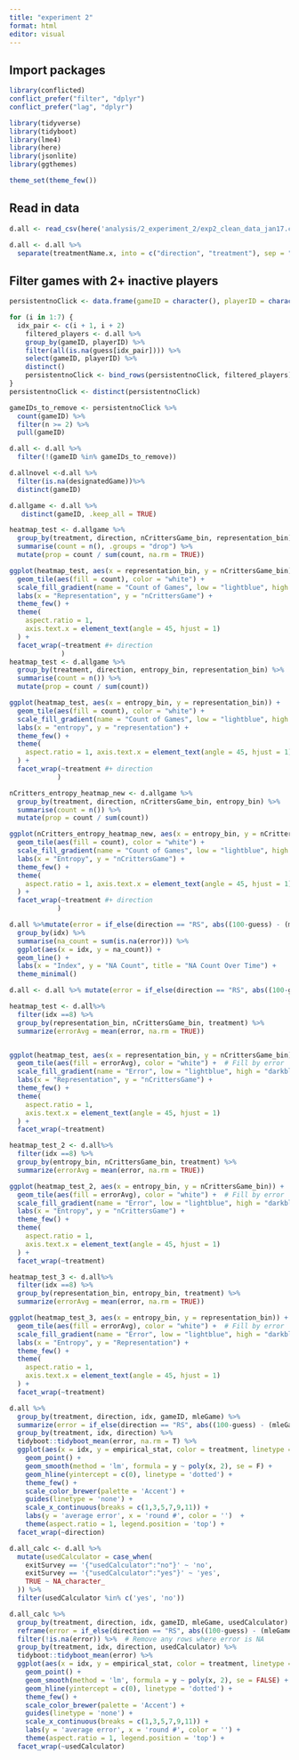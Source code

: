 ```yaml
---
title: "experiment 2"
format: html
editor: visual
---
```


## Import packages

```r
library(conflicted)  
conflict_prefer("filter", "dplyr")
conflict_prefer("lag", "dplyr")

library(tidyverse)
library(tidyboot)
library(lme4)
library(here)
library(jsonlite)
library(ggthemes)

theme_set(theme_few())
```

## Read in data

```r

d.all <- read_csv(here('analysis/2_experiment_2/exp2_clean_data_jan17.csv'))

d.all <- d.all %>%
  separate(treatmentName.x, into = c("direction", "treatment"), sep = "_")
```

## Filter games with 2+ inactive players

```r
persistentnoClick <- data.frame(gameID = character(), playerID = character(), stringsAsFactors = FALSE)

for (i in 1:7) {
  idx_pair <- c(i + 1, i + 2)
    filtered_players <- d.all %>%
    group_by(gameID, playerID) %>%
    filter(all(is.na(guess[idx_pair]))) %>%
    select(gameID, playerID) %>%
    distinct()
    persistentnoClick <- bind_rows(persistentnoClick, filtered_players)
}
persistentnoClick <- distinct(persistentnoClick)

gameIDs_to_remove <- persistentnoClick %>%
  count(gameID) %>%
  filter(n >= 2) %>%
  pull(gameID)

d.all <- d.all %>%
  filter(!(gameID %in% gameIDs_to_remove)) 

d.allnovel <-d.all %>%
  filter(is.na(designatedGame))%>%
  distinct(gameID)

d.allgame <- d.all %>%
   distinct(gameID, .keep_all = TRUE)
```

```r
heatmap_test <- d.allgame %>%
  group_by(treatment, direction, nCrittersGame_bin, representation_bin) %>%
  summarise(count = n(), .groups = "drop") %>%
  mutate(prop = count / sum(count, na.rm = TRUE))

ggplot(heatmap_test, aes(x = representation_bin, y = nCrittersGame_bin)) +
  geom_tile(aes(fill = count), color = "white") +
  scale_fill_gradient(name = "Count of Games", low = "lightblue", high = "darkblue") +
  labs(x = "Representation", y = "nCrittersGame") +
  theme_few() +
  theme(
    aspect.ratio = 1,
    axis.text.x = element_text(angle = 45, hjust = 1)
  ) +
  facet_wrap(~treatment #+ direction
             )
heatmap_test <- d.allgame %>%
  group_by(treatment, direction, entropy_bin, representation_bin) %>%
  summarise(count = n()) %>%
  mutate(prop = count / sum(count))

ggplot(heatmap_test, aes(x = entropy_bin, y = representation_bin)) +
  geom_tile(aes(fill = count), color = "white") +
  scale_fill_gradient(name = "Count of Games", low = "lightblue", high = "darkblue") +
  labs(x = "entropy", y = "representation") +
  theme_few() +
  theme(
    aspect.ratio = 1, axis.text.x = element_text(angle = 45, hjust = 1)
  ) +
  facet_wrap(~treatment #+ direction
            )

nCritters_entropy_heatmap_new <- d.allgame %>%
  group_by(treatment, direction, nCrittersGame_bin, entropy_bin) %>%
  summarise(count = n()) %>%
  mutate(prop = count / sum(count))

ggplot(nCritters_entropy_heatmap_new, aes(x = entropy_bin, y = nCrittersGame_bin)) +
  geom_tile(aes(fill = count), color = "white") +
  scale_fill_gradient(name = "Count of Games", low = "lightblue", high = "darkblue") +
  labs(x = "Entropy", y = "nCrittersGame") +
  theme_few() +
  theme(
    aspect.ratio = 1, axis.text.x = element_text(angle = 45, hjust = 1)
  ) +
  facet_wrap(~treatment #+ direction
            )

```

```r
d.all %>%mutate(error = if_else(direction == "RS", abs((100-guess) - (mleGame*100)), abs(guess - (mleGame*100)))) %>%
  group_by(idx) %>%
  summarise(na_count = sum(is.na(error))) %>%
  ggplot(aes(x = idx, y = na_count)) +
  geom_line() +
  labs(x = "Index", y = "NA Count", title = "NA Count Over Time") +
  theme_minimal()

```

```r
d.all <- d.all %>% mutate(error = if_else(direction == "RS", abs((100-guess) - (mleGame*100)), abs(guess - (mleGame*100))))

heatmap_test <- d.all%>%
  filter(idx ==8) %>%
  group_by(representation_bin, nCrittersGame_bin, treatment) %>%
  summarize(errorAvg = mean(error, na.rm = TRUE)) 


ggplot(heatmap_test, aes(x = representation_bin, y = nCrittersGame_bin)) +
  geom_tile(aes(fill = errorAvg), color = "white") +  # Fill by error
  scale_fill_gradient(name = "Error", low = "lightblue", high = "darkblue") +  # Adjust scale
  labs(x = "Representation", y = "nCrittersGame") +
  theme_few() +
  theme(
    aspect.ratio = 1,
    axis.text.x = element_text(angle = 45, hjust = 1)
  ) +
  facet_wrap(~treatment) 

heatmap_test_2 <- d.all%>%
  filter(idx ==8) %>%
  group_by(entropy_bin, nCrittersGame_bin, treatment) %>%
  summarize(errorAvg = mean(error, na.rm = TRUE))

ggplot(heatmap_test_2, aes(x = entropy_bin, y = nCrittersGame_bin)) +
  geom_tile(aes(fill = errorAvg), color = "white") +  # Fill by error
  scale_fill_gradient(name = "Error", low = "lightblue", high = "darkblue") +  # Adjust scale
  labs(x = "Entropy", y = "nCrittersGame") +
  theme_few() +
  theme(
    aspect.ratio = 1,
    axis.text.x = element_text(angle = 45, hjust = 1)
  ) +
  facet_wrap(~treatment) 

heatmap_test_3 <- d.all%>%
  filter(idx ==8) %>%
  group_by(representation_bin, entropy_bin, treatment) %>%
  summarize(errorAvg = mean(error, na.rm = TRUE))

ggplot(heatmap_test_3, aes(x = entropy_bin, y = representation_bin)) +
  geom_tile(aes(fill = errorAvg), color = "white") +  # Fill by error
  scale_fill_gradient(name = "Error", low = "lightblue", high = "darkblue") +  # Adjust scale
  labs(x = "Entropy", y = "Representation") +
  theme_few() +
  theme(
    aspect.ratio = 1,
    axis.text.x = element_text(angle = 45, hjust = 1)
  ) +
  facet_wrap(~treatment)
```

```r
d.all %>%  
  group_by(treatment, direction, idx, gameID, mleGame) %>%
  summarize(error = if_else(direction == "RS", abs((100-guess) - (mleGame*100)), abs(guess - (mleGame*100)))) %>%
  group_by(treatment, idx, direction) %>%
  tidyboot::tidyboot_mean(error, na.rm = T) %>%
  ggplot(aes(x = idx, y = empirical_stat, color = treatment, linetype = treatment == 'interactive')) +
    geom_point() +
    geom_smooth(method = 'lm', formula = y ~ poly(x, 2), se = F) +
    geom_hline(yintercept = c(0), linetype = 'dotted') +
    theme_few() +
    scale_color_brewer(palette = 'Accent') +
    guides(linetype = 'none') +
    scale_x_continuous(breaks = c(1,3,5,7,9,11)) +
    labs(y = 'average error', x = 'round #', color = '')  +
    theme(aspect.ratio = 1, legend.position = 'top') +
  facet_wrap(~direction)

```

```r
d.all_calc <- d.all %>%
  mutate(usedCalculator = case_when(
    exitSurvey == '{"usedCalculator":"no"}' ~ 'no',
    exitSurvey == '{"usedCalculator":"yes"}' ~ 'yes',
    TRUE ~ NA_character_
  )) %>%
  filter(usedCalculator %in% c('yes', 'no')) 

d.all_calc %>%  
  group_by(treatment, direction, idx, gameID, mleGame, usedCalculator) %>%
  reframe(error = if_else(direction == "RS", abs((100-guess) - (mleGame*100)), abs(guess - (mleGame*100)))) %>%
  filter(!is.na(error)) %>%  # Remove any rows where error is NA
  group_by(treatment, idx, direction, usedCalculator) %>%
  tidyboot::tidyboot_mean(error) %>%  
  ggplot(aes(x = idx, y = empirical_stat, color = treatment, linetype = treatment == 'interactive')) +
    geom_point() +
    geom_smooth(method = 'lm', formula = y ~ poly(x, 2), se = FALSE) +
    geom_hline(yintercept = c(0), linetype = 'dotted') +
    theme_few() +
    scale_color_brewer(palette = 'Accent') +
    guides(linetype = 'none') +
    scale_x_continuous(breaks = c(1,3,5,7,9,11)) +
    labs(y = 'average error', x = 'round #', color = '') +
    theme(aspect.ratio = 1, legend.position = 'top') +
  facet_wrap(~usedCalculator)

```
